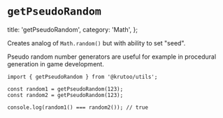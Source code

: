 # `getPseudoRandom`

  title: 'getPseudoRandom',
  category: 'Math',
};

Creates analog of `Math.random()` but with ability to set "seed".

Pseudo random number generators are useful for example in procedural generation in game development.

```tsx
import { getPseudoRandom } from '@krutoo/utils';

const random1 = getPseudoRandom(123);
const random2 = getPseudoRandom(123);

console.log(random1() === random2()); // true
```
